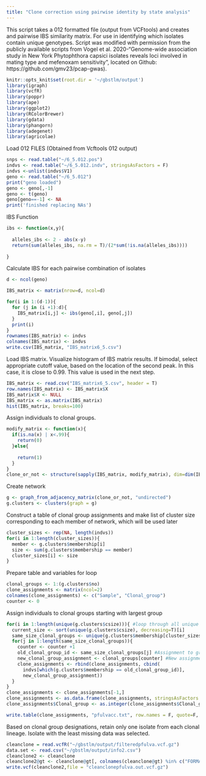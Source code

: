 ```yaml
---
title: "Clone correction using pairwise identity by state analysis"
---
```

This script takes a 012 formatted file (output from VCFtools) and creates and pairwise IBS similarity matrix. 
For use in identifying which isolates contain unique genotypes.
Script was modified with permission from the publicly available scripts from Vogel et al. 2020-"Genome-wide association study in New York Phytophthora capsici isolates reveals loci involved in mating type and mefenoxam sensitivity", located on Github: https://github.com/gmv23/pcap-gwas).

```r
knitr::opts_knit$set(root.dir = '~/gbstlm/output')
library(igraph)
library(vcfR)
library(poppr)
library(ape)
library(ggplot2)
library(RColorBrewer)
library(gdata)
library(phangorn)
library(adegenet)
library(agricolae)
```

Load 012 FILES (Obtained from Vcftools 012 output)
```r
snps <- read.table("~/6_5.012.pos")
indvs <- read.table("~/6_5.012.indv", stringsAsFactors = F)
indvs <-unlist(indvs$V1)
geno <- read.table("~/6_5.012")
print("geno loaded")
geno <- geno[,-1]
geno <- t(geno)
geno[geno==-1] <- NA
print('finished replacing NAs')
```

IBS Function
```r
ibs <- function(x,y){
  
  alleles_ibs <- 2 - abs(x-y)
  return(sum(alleles_ibs, na.rm = T)/(2*sum(!is.na(alleles_ibs))))
  
}
```

Calculate IBS for each pairwise combination of isolates
```r
d <- ncol(geno)

IBS_matrix <- matrix(nrow=d, ncol=d)

for(i in 1:(d-1)){
  for (j in (i +1):d){
    IBS_matrix[i,j] <- ibs(geno[,i], geno[,j])
  }
  print(i)
}
rownames(IBS_matrix) <- indvs
colnames(IBS_matrix) <- indvs
write.csv(IBS_matrix, "IBS_matrix6_5.csv")
```

Load IBS matrix. Visualize histogram of IBS matrix results. If bimodal, select appropriate cutoff value, based on the location of the second peak. In this case, it is close to 0.99. This value is used in the next step. 
```r
IBS_matrix <- read.csv("IBS_matrix6_5.csv", header = T)
row.names(IBS_matrix) <- IBS_matrix$X
IBS_matrix$X <- NULL
IBS_matrix <- as.matrix(IBS_matrix)
hist(IBS_matrix, breaks=100)
```

Assign individuals to clonal groups. 
```r
modify_matrix <- function(x){
  if(is.na(x) | x<.99){
    return(0)
  }else{
    
    return(1)
  }
}
clone_or_not <- structure(sapply(IBS_matrix, modify_matrix), dim=dim(IBS_matrix))
```

Create network 
```r
g <- graph_from_adjacency_matrix(clone_or_not, "undirected")
g.clusters <- clusters(graph = g)
```

Construct a table of clonal group assignments and make list of cluster size corresponding to each member of network, which will be used later
```r
cluster_sizes <- rep(NA, length(indvs))
for(i in 1:length(cluster_sizes)){
  member <- g.clusters$membership[i]
  size <- sum(g.clusters$membership == member)
  cluster_sizes[i] <- size
}
```

Prepare table and variables for loop
```r
clonal_groups <- 1:(g.clusters$no)
clone_assignments <- matrix(ncol=2)
colnames(clone_assignments) <- c("Sample", "Clonal_group")
counter <- 0
```

Assign individuals to clonal groups starting with largest group
```r
for(i in 1:length(unique(g.clusters$csize))){ #loop through all unique cluster sizes
  current_size <- sort(unique(g.clusters$csize), decreasing=T)[i] 
  same_size_clonal_groups <- unique(g.clusters$membership[cluster_sizes == current_size]) 
  for(j in 1:length(same_size_clonal_groups)){ 
    counter <- counter +1
    old_clonal_group_id <- same_size_clonal_groups[j] #Assignment to group from g.clusters$membership
    new_clonal_group_assignment <- clonal_groups[counter] #New assignment going from largest to smallest
    clone_assignments <- rbind(clone_assignments, cbind(
      indvs[which(g.clusters$membership == old_clonal_group_id)],
      new_clonal_group_assignment))
  }
}
clone_assignments <- clone_assignments[-1,]
clone_assignments <- as.data.frame(clone_assignments, stringsAsFactors = F)
clone_assignments$Clonal_group <- as.integer(clone_assignments$Clonal_group)

write.table(clone_assignments, "pfulvacc.txt", row.names = F, quote=F, sep="\t")
```

Based on clonal group designations, retain only one isolate from each clonal lineage. Isolate with the least missing data was selected.
```r
cleanclone = read.vcfR("~/gbstlm/output/filteredpfulva.vcf.gz")
data.set <- read.csv("~/gbstlm/output/info2.csv")
cleanclone2 <- cleanclone
cleanclone2@gt <- cleanclone@gt[, colnames(cleanclone@gt) %in% c("FORMAT", "pf76", "18009", "17038", "pf88", "17052", "19014", "18019", "19004", "17043", "18025","19006", "pf82","18010", "18012","18013", "17057","18005", "pf84")]
write.vcf(cleanclone2,file = "cleanclonepfulva.out.vcf.gz")
```
